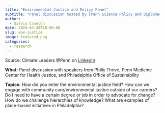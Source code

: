 ```yaml
---
title: "Environmental Justice and Policy Panel"
subtitle: "Panel discussion hosted by [Penn Science Policy and Diplomacy Group](https://www.pspdg.com) & [Climate Leaders @Penn](https://www.climateleadersatpenn.com/)"
author: 
  - Silvia Canelón
date: 2024-03-26T18:00:00
slug: env-justice
image: featured.png
categories:
  - research
---
```


Source: Climate Leaders @Penn on [LinkedIn](https://www.linkedin.com/posts/climate-leaders-penn_environmental-justice-and-policy-panel-activity-7176237910923325440-SspR?utm_source=share&utm_medium=member_desktop)

**What:** Panel discussion with speakers from Philly Thrive, Penn Medicine Center for Health Justice, and Philadelphia Office of Sustainability

**Topics:** How did you enter the environmental justice field? How can we engage with community care/environmental justice outside of our careers? Do I need to have a certain degree or job in order to advocate for change? How do we challenge hierarchies of knowledge? What are examples of place-based initiatives in Philadelphia?
